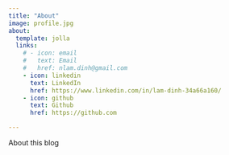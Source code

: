 ```yaml
---
title: "About"
image: profile.jpg
about:
  template: jolla
  links:
    # - icon: email
    #   text: Email
    #   href: nlam.dinh@gmail.com
    - icon: linkedin
      text: LinkedIn
      href: https://www.linkedin.com/in/lam-dinh-34a66a160/
    - icon: github
      text: Github
      href: https://github.com

---
```


About this blog
